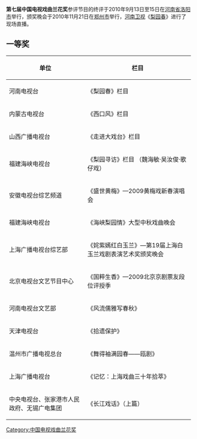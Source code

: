 {{unreferenced|time=2011-12-16T18:29:47+00:00}}
'''第七届中国电视戏曲兰花奖'''参评节目的终评于2010年9月13日至15日在[[河南省|河南省]][[洛阳市|洛阳市]]举行，颁奖晚会于2010年11月21日在[[郑州市|郑州市]]举行，[[河南卫视|河南卫视]]《[[梨园春|梨园春]]》进行了现场直播。

==一等奖==
{| class="wikitable"
|-
! 单位 !! 栏目
|-
|河南电视台 || 《梨园春》栏目
|-
| 内蒙古电视台 || 《西口风》栏目
|-
| 山西广播电视台 || 《走进大戏台》栏目
|-
| 福建海峡电视台 || 《梨园寻访》栏目
（魏海敏·吴汝俊·歌仔戏）
|-
| 安徽电视台综艺频道 || 《盛世黄梅》—2009黄梅戏新春演唱会
|-
| 福建海峡电视台 || 《海峡梨园情》大型中秋戏曲晚会
|-
| 上海广播电视台综艺部  ||《姹紫嫣红白玉兰》—第19届上海白玉兰戏剧表演艺术奖颁奖晚会
|-
| 北京电视台文艺节目中心 || 《国粹生香》—2009北京京剧票友段位评授季
|-
| 河南电视台文艺部  ||《风流儒雅写春秋》
|-
| 天津电视台  ||《拾遗保护》
|-
| 温州市广播电视总台 || 《舞得袖满园春——瓯剧》
|-
| 上海广播电视台 || 《记忆：上海戏曲三十年拾萃》
|-
| 中央电视台、张家港市人民政府、无锡广电集团 ||《长江戏话》（上篇）
|}

{{中国电视戏曲兰花奖}}
[[Category:中国电视戏曲兰花奖|Category:中国电视戏曲兰花奖]]